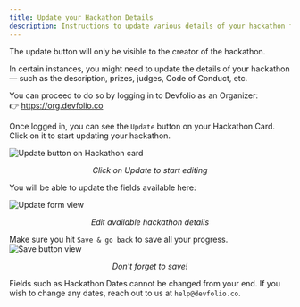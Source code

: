 ```yaml
---
title: Update your Hackathon Details
description: Instructions to update various details of your hackathon from the Organizer Dashboard.
---
```


<Callout title="Visibility Notice" type="warning">
  The update button will only be visible to the creator of the hackathon.
</Callout>

In certain instances, you might need to update the details of your hackathon — such as the description, prizes, judges, Code of Conduct, etc.

You can proceed to do so by logging in to Devfolio as an Organizer:  
👉 <a href="https://org.devfolio.co" target="_blank">https://org.devfolio.co</a>

Once logged in, you can see the `Update` button on your Hackathon Card. Click on it to start updating your hackathon.

<img src="/assets/image-50.1.webp" alt="Update button on Hackathon card" />
<p align="center"><i>Click on Update to start editing</i></p>

You will be able to update the fields available here:

<img src="/assets/image-51.1.webp" alt="Update form view" />
<p align="center"><i>Edit available hackathon details</i></p>

<Callout title="Save Progress" type="danger">
  Make sure you hit <code>Save &amp; go back</code> to save all your progress.
</Callout>

<img src="/assets/image-52.1.webp" alt="Save button view" />
<p align="center"><i>Don't forget to save!</i></p>

<Callout title="Important" type="warning">
  Fields such as Hackathon Dates cannot be changed from your end.  
  If you wish to change any dates, reach out to us at <code>help@devfolio.co</code>.
</Callout>
